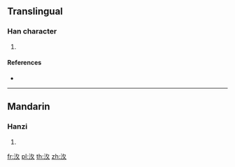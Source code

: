 ==Translingual==

===Han character===
{{Han char|rn=85|rad=水|as=04|sn=7|four=|canj=EHE,XEHE}}

# {{defn|Han|sort=水04}}

====References====
* {{Han ref|kx=0605.050|dkj=17170|hdz=31554.030|uh=6C77|ud=27767}}

----

==Mandarin==

===Hanzi===
{{cmn-hanzi|pin=[[gāi]] ([[gai1]]), [[yǐ]] ([[yi3]]), [[zhōng]] ([[zhong1]])|wg=kai<sup>1</sup>, i<sup>3</sup>, chung<sup>1</sup>}}

# {{defn|lang=cmn|sort=水04}}

[[fr:汷]]
[[pl:汷]]
[[th:汷]]
[[zh:汷]]